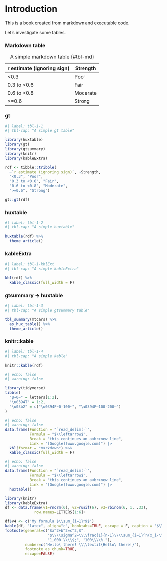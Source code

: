 # Introduction

This is a book created from markdown and executable code.

Let's investigate some tables.

### Markdown table

| r estimate (ignoring sign) | Strength |
|----------------------------|----------|
| \<0.3                      | Poor     |
| 0.3 to \<0.6               | Fair     |
| 0.6 to \<0.8               | Moderate |
| \>=0.6                     | Strong   |

: A simple markdown table {#tbl-md}

### gt

```r
#| label: tbl-1-1
#| tbl-cap: "A simple gt table"

library(huxtable)
library(gt)
library(gtsummary)
library(knitr)
library(kableExtra)

rdf <- tibble::tribble(
  ~`r estimate (ignoring sign)`, ~Strength,
  "<0.3", "Poor",
  "0.3 to <0.6", "Fair",
  "0.6 to <0.8", "Moderate",
  ">=0.6", "Strong")

gt::gt(rdf)
```

### huxtable

```r
#| label: tbl-1-2
#| tbl-cap: "A simple huxtable"
 
huxtable(rdf) %>% 
  theme_article()
```

### kableExtra

```r
#| label: tbl-1-kblExt
#| tbl-cap: "A simple kableExtra"
 
kbl(rdf) %>%
  kable_classic(full_width = F)
```

### gtsummary -\> huxtable

```r
#| label: tbl-1-3
#| tbl-cap: "A simple gtsummary table"

tbl_summary(mtcars) %>% 
  as_hux_table() %>% 
  theme_article()
```

### knitr::kable

```r
#| label: tbl-1-4
#| tbl-cap: "A simple kable"
 
knitr::kable(rdf)
```

```r
#| echo: false
#| warning: false

library(tidyverse)
tibble(
  "β~0~" = letters[1:2],
  "\u0394T" = 1:2,
  "\u03b2" = c("\u0394F~0-100~", "\u0394F~100-200~")
)
```

```r
#| echo: false
#| warning: false
data.frame(Function = "`read_delim()`",
           Formula = "$\\leftarrow$",
           Break = "this continues on a<br>new line",
           Link = "[Google](www.google.com)") |>
  kbl(format = "markdown") %>% 
  kable_classic(full_width = F)
```

```r
#| echo: false
#| warning: false
data.frame(Function = "`read_delim()`",
           Formula = "$\\leftarrow$",
           Break = "this continues on a<br>new line",
           Link = "[Google](www.google.com)") |>
  huxtable() 
```

```r
library(knitr)
library(kableExtra)
df <- data.frame(v1=rnorm(6), v2=runif(6), v3=rbinom(6, 1, .33), 
             row.names=LETTERS[1:6])

df$v4 <- c('My formula $\\sum_{i=1}^9$')
kable(df, "latex", align="c", booktabs=TRUE, escape = F, caption = '$\\Gamma$') %>%
footnote(general=c("$a^2+b^2=c^2,$",     
                   "$\\\\sigma^2=\\\\frac{1}{n-1}\\\\sum_{i=1}^n(x_i-\\\\bar{x})^2;$", 
                   "1,000 \\\\$;", "100\\\\%."),
         number=c("Hello\ there! \\\\textit{Hello\ there!}"),
         footnote_as_chunk=TRUE, 
         escape=FALSE)
```
